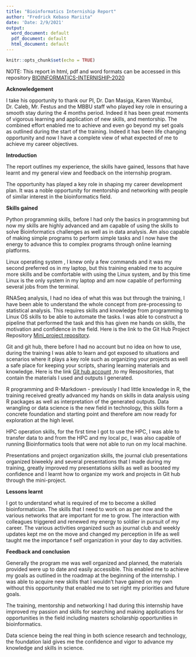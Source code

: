 ```yaml
---
title: "Bioinformatics Interniship Report"
author: "Fredrick Kebaso Mariita"
date: 'Date: 2/9/2021'
output:
  word_document: default
  pdf_document: default
  html_document: default
---
```


```r
knitr::opts_chunk$set(echo = TRUE)
```

NOTE: This report in html, pdf and word formats can be accessed in this repository 
[BIOINFORMATICS-INTERNISHIP-2020](https://github.com/fredrickkebaso/BIOINFORMATICS-INTERNISHIP-2020)



**Acknowledgement**

I take his opportunity to thank our PI, Dr. Dan Masiga,  Karen Wambui, Dr. Caleb,  Mr. Festus and the MBBU staff who played key role in ensuring a smooth stay during the 4 months period. Indeed it has been great moments of vigorous learning and application of new skills, and mentorship. The combined effort enabled me to achieve and even go beyond my set goals as outlined during the start of the training.  Indeed it has been life changing opportunity and now I have a complete view of what expected of me to achieve my career objectives. 

**Introduction**

The report outlines my experience, the skills have gained, lessons that have learnt and my general view and feedback on the internship program.

The opportunity has played a key role in shaping my career development plan. It was a noble opportunity for mentorship and networking with people of similar interest in the bioinformatics field.

**Skills gained**

Python programming skills, before I had only the basics in programming but now my skills are highly advanced and am capable of using the skills to solve Bioinformatics challenges as well as in data analysis. Am also capable of making simple programs to perform simple tasks and I now have the energy to advance this to complex programs through online learning platforms.

Linux operating system , I knew only a few commands and it was my second preferred  os in my laptop, but this training enabled me to acquire more skills and be comfortable with using the Linux system, and by this time Linux is the only system in my laptop and am now capable of performing several jobs from the terminal.

RNASeq analysis, I had no idea of what this was but through the training, I have been able to understand the whole concept from pre-processing to statistical analysis. This requires skills and knowledge from programming to Linux OS skills to be able to automate the tasks.  I was able to construct a pipeline that performed the task and this has given me hands on skills, the motivation and confidence in the field. Here is the link to the Git Hub Project Repository [Mini_project repository](https://github.com/mbbu/RNA-Seq-mini-project).

Git and git hub, there before I had no account but no idea on how to use, during the training I was able to learn and got exposed to situations and scenarios where it plays a key role such as organizing your projects as well a safe place for keeping your scripts,  sharing learning materials and knowledge. Here is the link [Git hub account](https://github.com/fredrickkebaso?tab=repositories) ,to my Respositories, that contain the materials I used and outputs I generated.

R programming and R-Markdown  - previously I had little knowledge in R, the training received greatly advanced my hands on skills in data analysis using  R packages as well as interpretation of the  generated outputs. Data wrangling or data  science is the new field in technology, this skills form a concrete foundation and starting point and therefore am now ready for exploration at the high level.

HPC operation skills, for the first time I got to use the HPC, I was able to transfer data to and from the HPC and my local pc, I was also capable of running Bioinformatics tools that were not able to run on my local machine.

Presentations and project organization skills, the journal club presentations organized biweekly and several presentations that I made during my training, greatly improved my presentations skills as well as boosted my confidence and I learnt how to organize my work and projects in Git hub through the mini-project. 

**Lessons learnt**

I got to understand what is required of me to become a skilled bioinformatician. The skills that I need to work on as per now and the various networks that are important for me to grow.
The interaction with colleagues triggered and renewed my energy to soldier in pursuit of my career.
The various activities organized such as journal club and weekly updates kept me on the move and changed my perception in life as well taught me the importance f self organization in your day to day activities.


**Feedback and conclusion**

Generally the program me was well organized and planned, the materials provided were up to date and easily accessible. This enabled me to achieve my goals as outlined in the roadmap at the beginning of the internship.
I was able to acquire new skills that I wouldn’t have gained on my own  without this opportunity  that enabled me to set right my priorities and future goals.

The training, mentorship and networking I had during this internship have improved my passion and skills for searching and making applications for opportunities in the field including masters scholarship opportunities in bioinformatics.

Data science being the real thing in both science research and technology, the foundation laid gives me the confidence and vigor to advance my knowledge and skills in science.
